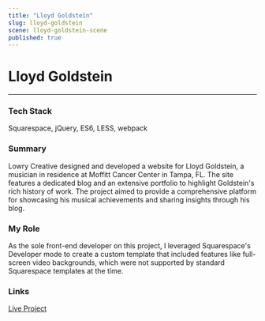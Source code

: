 ```yaml
---
title: "Lloyd Goldstein"
slug: lloyd-goldstein
scene: lloyd-goldstein-scene
published: true
---
```


<div className="flex flex-col w-full h-fit gap-y-16">
<div className="flex flex-col w-full h-[calc(25vh-var(--header-height))] justify-end"></div>
<Container>

# Lloyd Goldstein

---

### Tech Stack

Squarespace, jQuery, ES6, LESS, webpack

</Container>
<Container>

### Summary

Lowry Creative designed and developed a website for Lloyd Goldstein, a musician in residence at Moffitt Cancer Center in Tampa, FL. The site features a dedicated blog and an extensive portfolio to highlight Goldstein's rich history of work. The project aimed to provide a comprehensive platform for showcasing his musical achievements and sharing insights through his blog.

### My Role

As the sole front-end developer on this project, I leveraged Squarespace's Developer mode to create a custom template that included features like full-screen video backgrounds, which were not supported by standard Squarespace templates at the time.

### Links

[Live Project](https://www.lloydgoldstein.com/)

</Container>
</div>

